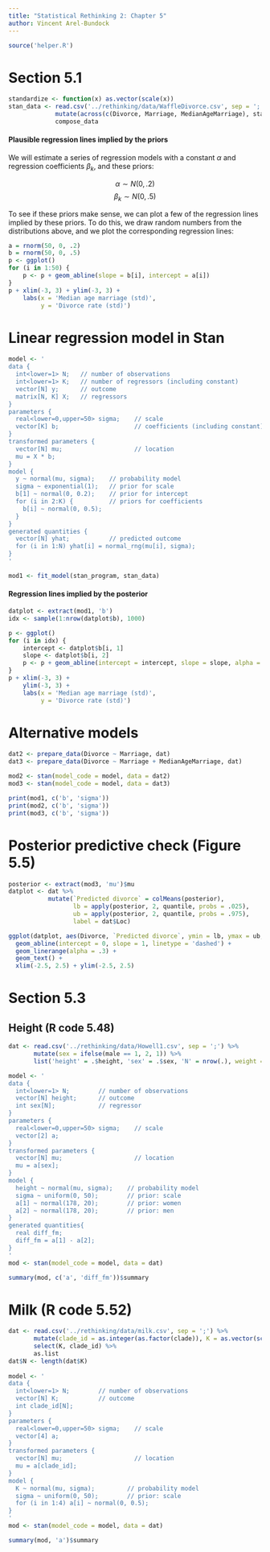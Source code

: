 ```yaml
---
title: "Statistical Rethinking 2: Chapter 5"
author: Vincent Arel-Bundock
---
```


```r
source('helper.R')
```

# Section 5.1

```r
standardize <- function(x) as.vector(scale(x))
stan_data <- read.csv('../rethinking/data/WaffleDivorce.csv', sep = ';') %>%
             mutate(across(c(Divorce, Marriage, MedianAgeMarriage), standardize)) %>%
             compose_data
```

#### Plausible regression lines implied by the priors

We will estimate a series of regression models with a constant $\alpha$ and regression coefficients $\beta_k$, and these priors:

$$\alpha \sim N(0, .2)$$
$$\beta_k \sim N(0, .5)$$

To see if these priors make sense, we can plot a few of the regression lines implied by these priors. To do this, we draw random numbers from the distributions above, and we plot the corresponding regression lines:

```r
a = rnorm(50, 0, .2)
b = rnorm(50, 0, .5)
p <- ggplot()
for (i in 1:50) {
    p <- p + geom_abline(slope = b[i], intercept = a[i])
}
p + xlim(-3, 3) + ylim(-3, 3) +
    labs(x = 'Median age marriage (std)',
         y = 'Divorce rate (std)')
```

# Linear regression model in Stan

```r
model <- '
data {
  int<lower=1> N;   // number of observations
  int<lower=1> K;   // number of regressors (including constant)
  vector[N] y;      // outcome
  matrix[N, K] X;   // regressors
}
parameters {
  real<lower=0,upper=50> sigma;    // scale
  vector[K] b;                     // coefficients (including constant)
}
transformed parameters {
  vector[N] mu;                    // location
  mu = X * b;
}
model {
  y ~ normal(mu, sigma);    // probability model
  sigma ~ exponential(1);   // prior for scale
  b[1] ~ normal(0, 0.2);    // prior for intercept
  for (i in 2:K) {          // priors for coefficients
    b[i] ~ normal(0, 0.5);
  }
}
generated quantities {
  vector[N] yhat;           // predicted outcome
  for (i in 1:N) yhat[i] = normal_rng(mu[i], sigma);
}
'

mod1 <- fit_model(stan_program, stan_data)
```

#### Regression lines implied by the posterior

```r
datplot <- extract(mod1, 'b')
idx <- sample(1:nrow(datplot$b), 1000)

p <- ggplot()
for (i in idx) {
    intercept <- datplot$b[i, 1]
    slope <- datplot$b[i, 2]
    p <- p + geom_abline(intercept = intercept, slope = slope, alpha = .02)
}
p + xlim(-3, 3) +
    ylim(-3, 3) +
    labs(x = 'Median age marriage (std)',
         y = 'Divorce rate (std)')
```

# Alternative models

```r
dat2 <- prepare_data(Divorce ~ Marriage, dat)
dat3 <- prepare_data(Divorce ~ Marriage + MedianAgeMarriage, dat)

mod2 <- stan(model_code = model, data = dat2)
mod3 <- stan(model_code = model, data = dat3)

print(mod1, c('b', 'sigma'))
print(mod2, c('b', 'sigma'))
print(mod3, c('b', 'sigma'))
```

# Posterior predictive check (Figure 5.5)

```r
posterior <- extract(mod3, 'mu')$mu
datplot <- dat %>%
           mutate(`Predicted divorce` = colMeans(posterior),
                  lb = apply(posterior, 2, quantile, probs = .025),
                  ub = apply(posterior, 2, quantile, probs = .975),
                  label = dat$Loc)

ggplot(datplot, aes(Divorce, `Predicted divorce`, ymin = lb, ymax = ub, label = label)) +
  geom_abline(intercept = 0, slope = 1, linetype = 'dashed') +
  geom_linerange(alpha = .3) +
  geom_text() +
  xlim(-2.5, 2.5) + ylim(-2.5, 2.5)
```

# Section 5.3

## Height (R code 5.48)

```r
dat <- read.csv('../rethinking/data/Howell1.csv', sep = ';') %>%
       mutate(sex = ifelse(male == 1, 2, 1)) %>%
       list('height' = .$height, 'sex' = .$sex, 'N' = nrow(.), weight = .$weight)

model <- '
data {
  int<lower=1> N;        // number of observations
  vector[N] height;      // outcome
  int sex[N];            // regressor
}
parameters {
  real<lower=0,upper=50> sigma;    // scale
  vector[2] a;
}
transformed parameters {
  vector[N] mu;                    // location
  mu = a[sex];
}
model {
  height ~ normal(mu, sigma);    // probability model
  sigma ~ uniform(0, 50);        // prior: scale
  a[1] ~ normal(178, 20);        // prior: women
  a[2] ~ normal(178, 20);        // prior: men
}
generated quantities{
  real diff_fm;
  diff_fm = a[1] - a[2];
}
'
mod <- stan(model_code = model, data = dat)

summary(mod, c('a', 'diff_fm'))$summary
```

# Milk (R code 5.52)

```r
dat <- read.csv('../rethinking/data/milk.csv', sep = ';') %>%
       mutate(clade_id = as.integer(as.factor(clade)), K = as.vector(scale(kcal.per.g))) %>%
       select(K, clade_id) %>%
       as.list
dat$N <- length(dat$K)
      
model <- '
data {
  int<lower=1> N;        // number of observations
  vector[N] K;           // outcome
  int clade_id[N];
}
parameters {
  real<lower=0,upper=50> sigma;    // scale
  vector[4] a;
}
transformed parameters {
  vector[N] mu;                    // location
  mu = a[clade_id];
}
model {
  K ~ normal(mu, sigma);         // probability model
  sigma ~ uniform(0, 50);        // prior: scale
  for (i in 1:4) a[i] ~ normal(0, 0.5);
}
'
mod <- stan(model_code = model, data = dat)

summary(mod, 'a')$summary
```
